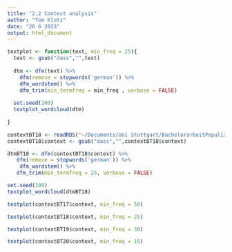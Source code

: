 ```yaml
---
title: "2.2 Context analysis"
author: "Tom Klotz"
date: "26 6 2023"
output: html_document
---
```


```r
textplot <- function(text, min_freq = 25){
  text <- gsub("dass","",text)
  
  dtm <- dfm(text) %>%
    dfm(remove = stopwords('german')) %>%
    dfm_wordstem() %>%
    dfm_trim(min_termfreq = min_freq , verbose = FALSE)
  
  set.seed(100)
  textplot_wordcloud(dtm)
  
}
```

```r
contextBT18 <- readRDS("~/Documents/Uni Stuttgart/BachelorarbeitPopulismus/Code/Contextdaten/contextBT18.RDS")
contextBT18$context <- gsub("dass","",contextBT18$context)

dtmBT18 <- dfm(contextBT18$context) %>%
   dfm(remove = stopwords('german')) %>%
    dfm_wordstem() %>%
   dfm_trim(min_termfreq = 25, verbose = FALSE)

set.seed(100)
textplot_wordcloud(dtmBT18)
```

```r
textplot(contextBT17$context, min_freq = 50)
```


```r
textplot(contextBT18$context, min_freq = 25)
```

```r
textplot(contextBT19$context, min_freq = 30)
```

```r
textplot(contextBT20$context, min_freq = 15)
```


